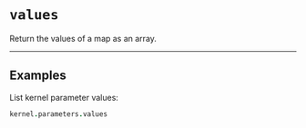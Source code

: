 # `values`

Return the values of a map as an array.

---

## Examples

List kernel parameter values:

```coffee
kernel.parameters.values
```
